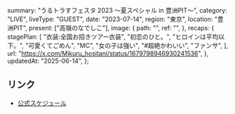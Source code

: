   summary: "うるトラすフェスタ 2023 〜夏スペシャル in 豊洲PIT〜",
  category: "LIVE",
  liveType: "GUEST",
  date: "2023-07-14",
  region: "東京",
  location: "豊洲PIT",
  present: ["高嶺のなでしこ"],
  image: {
    path: "",
    ref: "",
  },
  recaps: {
    stagePlan: [
      "衣装:全国お招きツアー衣装",
      "初恋のひと。",
      "ヒロインは平均以下。",
      "可愛くてごめん",
      "MC",
      "女の子は強い",
      "#超絶かわいい",
      "ファンサ",
    ],
    url: "https://x.com/Mikuru_hositani/status/1679798946930241536",
  },
  updatedAt: "2025-06-14",
};

## リンク

- [公式スケジュール](https://takanenonadeshiko.jp/?p=1004)
